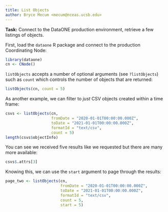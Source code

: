 ```yaml
---
title: List Objects
author: Bryce Mecum <mecum@nceas.ucsb.edu>
---
```


**Task:** Connect to the DataONE production environment, retrieve a few listings of objects.

First, load the `dataone` R package and connect to the production Coordinating Node:

```r
library(dataone)
cn <- CNode()
```

`listObjects` accepts a number of optional arguments (see `?listObjects`) such as `count` which controls the number of objects that are returned:

```r
listObjects(cn, count = 5)
```

As another example, we can filter to _just_ CSV objects created within a time frame:

```r
csvs <- listObjects(cn, 
                    fromDate = "2020-01-01T00:00:00.000Z", 
                    toDate = "2021-01-01T00:00:00.000Z", 
                    formatId = "text/csv", 
                    count = 5)
length(csvs$objectInfo)
```

You can see we received five results like we requested but there are many more available:

```r
csvs$.attrs[3]
```
Knowing this, we can use the `start` argument to page through the results:

```r
page_two <- listObjects(cn, 
                        fromDate = "2020-01-01T00:00:00.000Z", 
                        toDate = "2021-01-01T00:00:00.000Z", 
                        formatId = "text/csv", 
                        count = 5,
                        start = 5)
```
